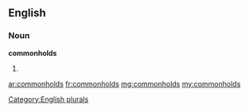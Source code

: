 ==English==

===Noun===
'''commonholds'''

# {{plural of|commonhold}}

[[Category:English plurals]]

[[ar:commonholds]]
[[fr:commonholds]]
[[mg:commonholds]]
[[my:commonholds]]
